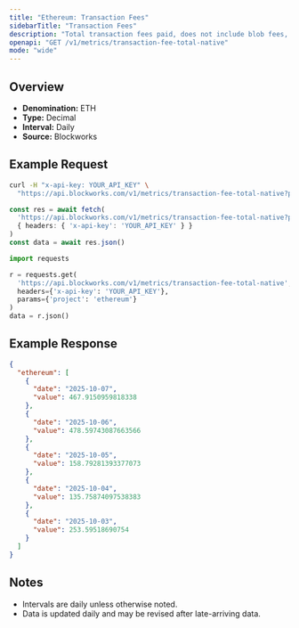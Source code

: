 ```yaml
---
title: "Ethereum: Transaction Fees"
sidebarTitle: "Transaction Fees"
description: "Total transaction fees paid, does not include blob fees, out-of-protocol tips, or additional sources of revenue"
openapi: "GET /v1/metrics/transaction-fee-total-native"
mode: "wide"
---
```


## Overview

- **Denomination:** ETH
- **Type:** Decimal
- **Interval:** Daily
- **Source:** Blockworks

## Example Request

<CodeGroup>

```bash cURL
curl -H "x-api-key: YOUR_API_KEY" \
  "https://api.blockworks.com/v1/metrics/transaction-fee-total-native?project=ethereum"
```

```typescript TypeScript
const res = await fetch(
  'https://api.blockworks.com/v1/metrics/transaction-fee-total-native?project=ethereum',
  { headers: { 'x-api-key': 'YOUR_API_KEY' } }
)
const data = await res.json()
```

```python Python
import requests

r = requests.get(
  'https://api.blockworks.com/v1/metrics/transaction-fee-total-native',
  headers={'x-api-key': 'YOUR_API_KEY'},
  params={'project': 'ethereum'}
)
data = r.json()
```

</CodeGroup>

## Example Response

```json
{
  "ethereum": [
    {
      "date": "2025-10-07",
      "value": 467.9150959818338
    },
    {
      "date": "2025-10-06",
      "value": 478.59743087663566
    },
    {
      "date": "2025-10-05",
      "value": 158.79281393377073
    },
    {
      "date": "2025-10-04",
      "value": 135.75874097538383
    },
    {
      "date": "2025-10-03",
      "value": 253.59518690754
    }
  ]
}
```

## Notes
- Intervals are daily unless otherwise noted.
- Data is updated daily and may be revised after late-arriving data.